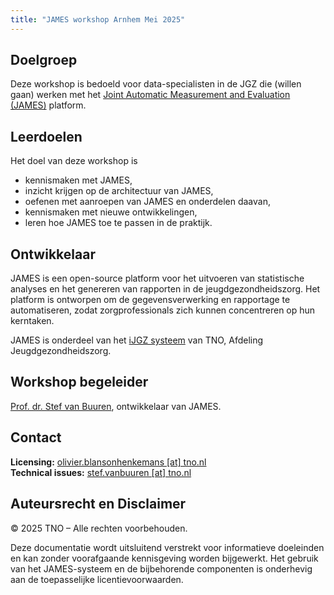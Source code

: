 ```yaml
---
title: "JAMES workshop Arnhem Mei 2025"
---
```


## Doelgroep

Deze workshop is bedoeld voor data-specialisten in de JGZ die (willen gaan) werken met het [Joint Automatic Measurement and Evaluation (JAMES)](https://github.com/growthcharts/james) platform.

## Leerdoelen

Het doel van deze workshop is 

- kennismaken met JAMES,
- inzicht krijgen op de architectuur van JAMES,
- oefenen met aanroepen van JAMES en onderdelen daavan,
- kennismaken met nieuwe ontwikkelingen,
- leren hoe JAMES toe te passen in de praktijk.

## Ontwikkelaar

JAMES is een open-source platform voor het uitvoeren van statistische analyses en het genereren van rapporten in de jeugdgezondheidszorg. Het platform is ontworpen om de gegevensverwerking en rapportage te automatiseren, zodat zorgprofessionals zich kunnen concentreren op hun kerntaken.

JAMES is onderdeel van het [iJGZ systeem](https://www.tno.nl/nl/gezond/jeugd-gezondheid/i-jgz-gezondheid-bevorderen/) van TNO, Afdeling Jeugdgezondheidszorg.

## Workshop begeleider

[Prof. dr. Stef van Buuren](https://stefvanbuuren.name), ontwikkelaar van JAMES.

## Contact

**Licensing:** [olivier.blansonhenkemans \[at\] tno.nl](mailto:olivier.blansonhenkemans@tno.nl)  
**Technical issues:** [stef.vanbuuren \[at\] tno.nl](mailto:stef.vanbuuren@tno.nl)

## Auteursrecht en Disclaimer

© 2025 TNO – Alle rechten voorbehouden.

Deze documentatie wordt uitsluitend verstrekt voor informatieve doeleinden en kan zonder voorafgaande kennisgeving worden bijgewerkt. Het gebruik van het JAMES-systeem en de bijbehorende componenten is onderhevig aan de toepasselijke licentievoorwaarden.

